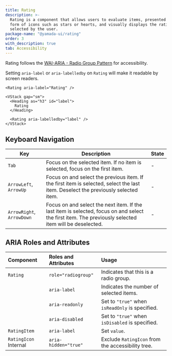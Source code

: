 ```yaml
---
title: Rating
description: >-
  Rating is a component that allows users to evaluate items, presented in the
  form of icons such as stars or hearts, and visually displays the rating
  selected by the user.
package-name: "@yamada-ui/rating"
order: 3
with_description: true
tab: Accessibility
---
```


Rating follows the [WAI-ARIA - Radio Group Pattern](https://www.w3.org/WAI/ARIA/apg/patterns/radio/examples/radio-rating/) for accessibility.

Setting `aria-label` or `aria-labelledby` on `Rating` will make it readable by screen readers.

```tsx live=false
<Rating aria-label="Rating" />
```

```tsx live=false
<VStack gap="sm">
  <Heading as="h3" id="label">
    Rating
  </Heading>

  <Rating aria-labelledby="label" />
</VStack>
```

## Keyboard Navigation

| Key                       | Description                                                                                                                                              | State |
| ------------------------- | -------------------------------------------------------------------------------------------------------------------------------------------------------- | ----- |
| `Tab`                     | Focus on the selected item. If no item is selected, focus on the first item.                                                                             | -     |
| `ArrowLeft`, `ArrowUp`    | Focus on and select the previous item. If the first item is selected, select the last item. Deselect the previously selected item.                       | -     |
| `ArrowRight`, `ArrowDown` | Focus on and select the next item. If the last item is selected, focus on and select the first item. The previously selected item will be deselected. 　 | -     |

## ARIA Roles and Attributes

| Component                        | Roles and Attributes | Usage                                             |
| :------------------------------- | :------------------- | :------------------------------------------------ |
| `Rating`                         | `role="radiogroup"`  | Indicates that this is a radio group.             |
|                                  | `aria-label`         | Indicates the number of selected items.           |
|                                  | `aria-readonly`      | Set to `"true"` when `isReadOnly` is specified.   |
|                                  | `aria-disabled`      | Set to `"true"` when `isDisabled` is specified.   |
| `RatingItem`                     | `aria-label`         | Set `value`.                                      |
| `RatingIcon` <Tag>Internal</Tag> | `aria-hidden="true"` | Exclude `RatingIcon` from the accessibility tree. |
